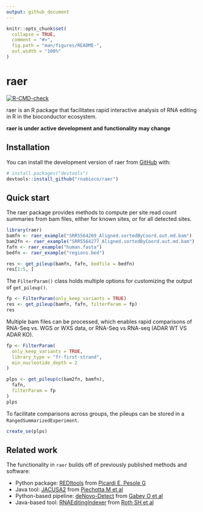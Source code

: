 ```yaml
---
output: github_document
---
```


<!-- README.md is generated from README.Rmd. Please edit that file -->

```r
knitr::opts_chunk$set(
  collapse = TRUE,
  comment = "#>",
  fig.path = "man/figures/README-",
  out.width = "100%"
)
```

# raer

<!-- badges: start -->
[![R-CMD-check](https://github.com/rnabioco/raer/actions/workflows/R-CMD-check.yaml/badge.svg)](https://github.com/rnabioco/raer/actions/workflows/R-CMD-check.yaml)
<!-- badges: end -->

raer is an R package that facilitates rapid interactive analysis of RNA editing in R in the bioconductor ecosystem. 

**raer is under active development and functionality may change** 

## Installation

You can install the development version of raer from [GitHub](https://github.com/) with:

``` r
# install.packages("devtools")
devtools::install_github("rnabioco/raer")
```

## Quick start

The raer package provides methods to compute per site read count summaries from bam files, either for known sites, or for all detected sites.

```r
library(raer)
bamfn <- raer_example("SRR5564269_Aligned.sortedByCoord.out.md.bam")
bam2fn <- raer_example("SRR5564277_Aligned.sortedByCoord.out.md.bam")
fafn <- raer_example("human.fasta")
bedfn <- raer_example("regions.bed")

res <- get_pileup(bamfn, fafn, bedfile = bedfn)
res[1:5, ]
```

The `FilterParam()` class holds multiple options for customizing the output of 
`get_pileup()`.

```r
fp <- FilterParam(only_keep_variants = TRUE)
res <- get_pileup(bamfn, fafn, filterParam = fp)
res
```

Multiple bam files can be processed, which enables rapid comparisons of RNA-Seq vs. WGS or WXS data, or RNA-Seq vs RNA-seq (ADAR WT VS ADAR KO).

```r
fp <- FilterParam(
  only_keep_variants = TRUE,
  library_type = "fr-first-strand",
  min_nucleotide_depth = 2
)

plps <- get_pileup(c(bam2fn, bamfn),
  fafn,
  filterParam = fp
)
plps
```

To facilitate comparisons across groups, the pileups can be stored in a 
`RangedSummarizedExperiment`. 

```r
create_se(plps)
```

## Related work

The functionality in `raer` builds off of previously published methods and software:  

 - Python package: [REDItools](https://github.com/BioinfoUNIBA/REDItools) from [Picardi E, Pesole G](https://doi.org/10.1093/bioinformatics/btt287)   
 - Java tool: [JACUSA2](https://github.com/dieterich-lab/JACUSA2)  from [Piechotta M et al ](https://doi.org/10.1186/s12859-016-1432-8)    
 - Python-based pipeline: [deNovo-Detect](https://github.com/a2iEditing/deNovo-Detect) from [Gabey O et al ](https://doi.org/10.1038/s41467-022-28841-4)   
 - Java-based tool: [RNAEditingIndexer](https://github.com/a2iEditing/RNAEditingIndexer) from [Roth SH et al](https://doi.org/10.1038/s41592-019-0610-9)  


